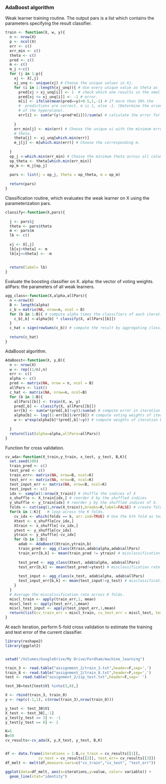 
### AdaBoost algorithm

Weak learner training routine. The output pars is a list which contains the parameters specifying the result classifier.

```r

train <- function(X, w, y){
  n <- nrow(X)
  p <- ncol(X)
  err <- c()
  err_min <- c()
  theta <- c()
  pred <- c()
  m <- c()
  m_j <-c()
  for (j in 1:p){
    xj <- X[,j]
    xj_unq <- unique(xj) # Choose the unique values in Xj.
    for (i in 1:length(xj_unq)){ # Use every unique value as theta as 
      pred[xj > xj_unq[i]] <- 1  # check which one results in the smallest
      pred[xj <= xj_unq[i]] <- -1 # error.
      m[i] <- ifelse(mean(pred==y)>0.5,1,-1) # If more than 50% the 
      #  predictions are correct, m is 1, else -1. (Determine the orientation
      # of the hyperplane).
      err[i] <- sum(w*(y!=pred*m[i]))/sum(w) # calculate the error for each  # theta.
      
    }
    err_min[j] <- min(err) # Choose the unique xi with the minimum error as
    # theta.
    theta[j] <- xj_unq[which.min(err)]
    m_j[j] <- m[which.min(err)] # Choose the corresponding m.
    
  }
  op_j <-which.min(err_min) # Choose the minimum theta across all columns.
  op_theta <- theta[which.min(err_min)]
  op_m <- m_j[op_j]
  
  pars <- list(j = op_j, theta = op_theta, m = op_m)
  
  return(pars)
}
```

Classification routine, which evaluates the weak learner on X using the parameterization pars.

```r
classify<-function(X,pars){
  
  j <- pars$j
  theta <- pars$theta
  m <- pars$m
  lb <- c()
  
  xj <- X[,j]
  lb[xj>theta] <- m
  lb[xj<=theta] <- -m
  
  
  return(label= lb)
}
```

Evaluate the boosting classifier on X. 
alpha: the vector of voting weights.
allPars: the parameters of all weak learners.

```r
agg_class<-function(X,alpha,allPars){
  n <-nrow(X)
  B <- length(alpha)
  c_b = matrix(NA, nrow=n, ncol = B)
  for (b in 1:B){ # compute alpha times the classifiers of each iteration.
    c_b[,b] <-alpha[b] * classify(X, allPars[[b]])  
  }
  c_hat = sign(rowSums(c_b)) # compute the result by aggregating classifiers.
  
  return(c_hat)   
}
```

AdaBoost algorithm.

```r

AdaBoost<-function(X, y,B){
  n <- nrow(X)
  w <- rep((1/n),n)
  err <- c()
  alpha <- c()
  pred <- matrix(NA, nrow = n, ncol = B)
  allPars <- list()
  c_hat <- matrix(NA, nrow=n, ncol=B)
  for (b in 1:B){
    allPars[[b]] <- train(X, w, y)
    pred[,b] <- classify(X, allPars[[b]])
    err[b] <- sum(w*(pred[,b]!=y))/sum(w) # compute error in iteration b.
    alpha[b] <- log((1-err[b])/err[b]) # compute voting weights of iteration # b.
    w <- w*exp(alpha[b]*(pred[,b]!=y)) # compute weights of iteration b+1.
    
  }
  return(list(alpha=alpha,allPars=allPars))
}

```


Function for cross validation. 

```r
cv_ada<-function(X_train,y_train, x_test, y_test, B,K){
  set.seed(100)
  train_pred <- c()
  test_pred <- c()
  train_err<- matrix(NA, nrow=B, ncol=K)
  test_err <- matrix(NA, nrow=B, ncol=K)
  test_input_err <- matrix(NA, nrow=B, ncol=K)
  test_input <- c()
  idx <- sample(1:nrow(X_train)) # shuffle the indices of X
  x_shuffle <- X_train[idx,] # reorder X by the shuffled indices
  y_shuffle <- y_train[idx] # reorder y by the shuffled indices of X.
  folds <- cut(seq(1,nrow(X_train)),breaks=K,label=FALSE) # create folds.
  for(k in 1:K){   # loop across the K folds.
    cv_idx <- which(folds == k, arr.ind=TRUE) # Use the kth fold as test set.
    Xtest <- x_shuffle[cv_idx,] 
    Xtrain <- x_shuffle[-cv_idx,]
    ytest <- y_shuffle[cv_idx]
    ytrain <- y_shuffle[-cv_idx]
    for (b in 1:B){
      adab <- AdaBoost(Xtrain,ytrain,b)
      train_pred <- agg_class(Xtrain,adab$alpha,adab$allPars)
      train_err[b,k] <- mean(train_pred != ytrain) # misclassification rate  # of the bth iteration and kth fold for cross validation training set.
      
      test_pred <- agg_class(Xtest, adab$alpha, adab$allPars)
      test_err[b,k] <- mean(test_pred!=ytest) # misclassification rate for   # of the bth iteration and kth fold cross validation test set.
      
      test_input <- agg_class(x_test, adab$alpha, adab$allPars)
      test_input_err[b,k] <- mean(test_input!=y_test) # misclassification    # rate of the bth iteration and kth fold rate for the set-aside test set.
    }
  }
  # Average the miscalssification rate across K folds.
  miscl_train <- apply(train_err,1, mean) 
  miscl_test <- apply(test_err,1,mean)
  miscl_test_input <- apply(test_input_err,1,mean)
  return(list(cv_train_err = miscl_train, cv_test_err = miscl_test, test_err = miscl_test_input))
}
```

At each iteration, perform 5-fold cross validation to estimate the training and test error of the current classifier.

```r
library(reshape2)
library(ggplot2)


setwd("/Volumes/GoogleDrive/My Drive/Fordham/machine_learning")

train_3 <- read.table("assignment_2/train_3.txt",header=F,sep=',')
train_8 <- read.table("assignment_2/train_8.txt",header=F,sep=',')
test <- read.table("assignment_2/zip_test.txt",header=F,sep=' ')

test_38=test[test$V1 %in%c(3,8),]

X <- rbind(train_3, train_8)
y <- rep(c(-1,1), c(nrow(train_3),nrow(train_8)))

y_test <- test_38$V1
X_test <- test_38[,-1]
y_test[y_test == 3] <- -1
y_test[y_test == 8] <- 1

K=5
B=50
cv_results<-cv_ada(X, y,X_test, y_test, B,K)


df <- data.frame(iterations = 1:B,cv_train = cv_results[[1]],
               cv_test = cv_results[[2]], test_err= cv_results[[3]])
df_melt <- melt(df,measure.vars=c("cv_train","cv_test", "test_err"))

ggplot(data=df_melt, aes(x=iterations,y=value, color= variable)) +
  geom_line(stat="identity")
  

```


